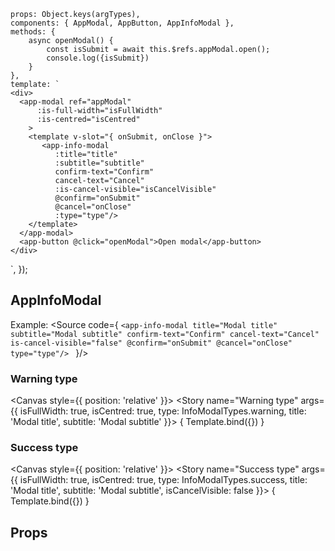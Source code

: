 
<Meta title="ui-kit/modals/AppInfoModal" component={AppInfoModal}/>

    props: Object.keys(argTypes),
    components: { AppModal, AppButton, AppInfoModal },
    methods: {
        async openModal() {
            const isSubmit = await this.$refs.appModal.open();
            console.log({isSubmit})
        }
    },
    template: `
    <div>
      <app-modal ref="appModal"
          :is-full-width="isFullWidth"
          :is-centred="isCentred"
        >
        <template v-slot="{ onSubmit, onClose }">
           <app-info-modal
              :title="title"
              :subtitle="subtitle"
              confirm-text="Confirm"
              cancel-text="Cancel"
              :is-cancel-visible="isCancelVisible"
              @confirm="onSubmit"
              @cancel="onClose"
              :type="type"/>
        </template>
      </app-modal>
      <app-button @click="openModal">Open modal</app-button>
    </div>
  `,
});


## AppInfoModal


Example:
<Source code={
    `<app-info-modal
      title="Modal title"
      subtitle="Modal subtitle"
      confirm-text="Confirm"
      cancel-text="Cancel"
      is-cancel-visible="false"
      @confirm="onSubmit"
      @cancel="onClose"
      type="type"/>
    `
}/>

### Warning type
<Canvas style={{ position: 'relative' }}>
    <Story name="Warning type" args={{  isFullWidth: true, isCentred: true, type: InfoModalTypes.warning, title: 'Modal title', subtitle: 'Modal subtitle' }}>
        { Template.bind({}) }
    </Story>
</Canvas>

### Success type
<Canvas style={{ position: 'relative' }}>
    <Story name="Success type" args={{  isFullWidth: true, isCentred: true, type: InfoModalTypes.success, title: 'Modal title', subtitle: 'Modal subtitle', isCancelVisible: false }}>
        { Template.bind({}) }
    </Story>
</Canvas>



## Props
<ArgsTable story="Warning type" />
